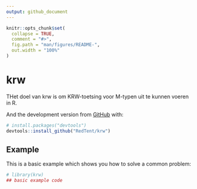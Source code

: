 ```yaml
---
output: github_document
---
```


<!-- README.md is generated from README.Rmd. Please edit that file -->

```r
knitr::opts_chunk$set(
  collapse = TRUE,
  comment = "#>",
  fig.path = "man/figures/README-",
  out.width = "100%"
)
```
# krw

<!-- badges: start -->
<!-- badges: end -->

THet doel van krw is om KRW-toetsing voor M-typen uit te kunnen voeren in R.


And the development version from [GitHub](https://github.com/) with:

``` r
# install.packages("devtools")
devtools::install_github("RedTent/krw")
```
## Example

This is a basic example which shows you how to solve a common problem:

```r
# library(krw)
## basic example code
```

